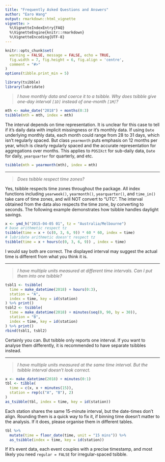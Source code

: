 ```yaml
---
title: "Frequently Asked Questions and Answers"
author: "Earo Wang"
output: rmarkdown::html_vignette
vignette: >
  %\VignetteIndexEntry{FAQ}
  %\VignetteEngine{knitr::rmarkdown}
  %\VignetteEncoding{UTF-8}
---
```


```r
knitr::opts_chunk$set(
  warning = FALSE, message = FALSE, echo = TRUE,
  fig.width = 7, fig.height = 6, fig.align = 'centre',
  comment = "#>"
)
options(tibble.print_min = 5)
```

```r
library(tsibble)
library(lubridate)
```

> *I have monthly data and coerce it to a tsibble. Why does tsibble give one-day interval `[1D]` instead of one-month `[1M]`?*

```r
mth <- make_date("2018") + months(0:3)
tsibble(mth = mth, index = mth)
```

The interval depends on time representation. It is unclear for this case to tell if it's daily data with implicit missingness or it's monthly data. If using `Date` underlying monthly data, each month could range from 28 to 31 days, which isn't regularly spaced. But class `yearmonth` puts emphasis on 12 months per year, which is clearly regularly spaced and the accurate representation for aggregations over months. This applies to `POSIXct` for sub-daily data, `Date` for daily, `yearquarter` for quarterly, and etc.

```r
tsibble(mth = yearmonth(mth), index = mth)
```

---

> *Does tsibble respect time zones?*

Yes, tsibble respects time zones throughout the package. All index functions including `yearweek()`, `yearmonth()`, `yearquarter()`, and `time_in()` take care of time zones, and will NOT convert to "UTC". The interval obtained from the data also respects the time zone, by converting to seconds. The following example demonstrates how tsibble handles daylight savings.

```r
x <- ymd_h("2015-04-05 01", tz = "Australia/Melbourne")
# base arithmetic respect tz
tsibble(time = x + (c(0, 3, 6, 9)) * 60 * 60, index = time)
# lubridate arithmetic doesn't respect tz
tsibble(time = x + hours(c(0, 3, 6, 9)) , index = time)
```

I would say both are correct. The displayed interval may suggest the actual time is different from what you think it is.

---

> *I have multiple units measured at different time intervals. Can I put them into one tsibble?*

```r
tsbl1 <- tsibble(
  time = make_datetime(2018) + hours(0:3),
  station = "A",
  index = time, key = id(station)
) %>% print()
tsbl2 <- tsibble(
  time = make_datetime(2018) + minutes(seq(0, 90, by = 30)),
  station = "B",
  index = time, key = id(station)
) %>% print()
rbind(tsbl1, tsbl2)
```

Certainly you can. But tsibble only reports one interval. If you want to analyse them differently, it is recommended to have separate tsibbles instead.

---

> *I have multiple units measured at the same time interval. But the tsibble interval doesn't look correct.*

```r
x <- make_datetime(2018) + minutes(0:1)
tbl <- tibble(  
  time = c(x, x + minutes(15)),
  station = rep(c("A", "B"), 2)
)
as_tsibble(tbl, index = time, key = id(station))
```

Each station shares the same 15-minute interval, but the date-times don't align. Rounding them is a quick way to fix it, if binning time doesn't matter to the analysis. If it does, please organise them in different tables.

```r
tbl %>% 
  mutate(time = floor_date(time, unit = "15 mins")) %>% 
  as_tsibble(index = time, key = id(station))
```

If it's event data, each event couples with a precise timestamp, and most likely you need `regular = FALSE` for irregular-spaced tsibble.

